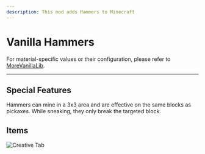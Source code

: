 ```yaml
---
description: This mod adds Hammers to Minecraft
---
```


# Vanilla Hammers


<ProjectHeader slug="vanilla-hammers" mcVersion="1.16" />

For material-specific values or their configuration, please refer to [MoreVanillaLib](morevanillalib.mdx).

---

## Special Features
Hammers can mine in a 3x3 area and are effective on the same blocks as pickaxes. While sneaking, they only break the
targeted block.

## Items
![Creative Tab](/img/projects/vanilla-hammers/creative_tab.png)
